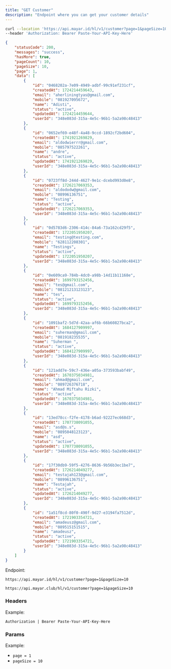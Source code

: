 ```yaml
---
title: "GET Customer"
description: "Endpoint where you can get your customer details"
---
```


<RequestExample>

```bash Request Example
curl --location 'https://api.mayar.id/hl/v1/customer?page=1&pageSize=10' \
--header 'Authorization: Bearer Paste-Your-API-Key-Here'
```

</RequestExample>

<ResponseExample>

```json Response Example 200
{
    "statusCode": 200,
    "messages": "success",
    "hasMore": true,
    "pageCount": 10,
    "pageSize": 10,
    "page": 1,
    "data": [
        {
            "id": "0468202a-7e09-4949-adbf-99c91ef231cf",
            "createdAt": 1724214459643,
            "email": "aherliningtyas@gmail.com",
            "mobile": "081927095672",
            "name": "Adisti",
            "status": "active",
            "updatedAt": 1724214459644,
            "userId": "348e083d-315a-4e5c-96b1-5a2a98c48413"
        },
        {
            "id": "0652ef69-e48f-4a48-9ccd-1892cf2bd604",
            "createdAt": 1741921269829,
            "email": "aldodwierrr@gmail.com",
            "mobile": "085797522261",
            "name": "andre",
            "status": "active",
            "updatedAt": 1741921269829,
            "userId": "348e083d-315a-4e5c-96b1-5a2a98c48413"
        },
        {
            "id": "0723ff8d-244d-4627-9e1c-dcebd993d0e8",
            "createdAt": 1726217069353,
            "email": "aldododw@gmail.com",
            "mobile": "08996136751",
            "name": "Testing",
            "status": "active",
            "updatedAt": 1726217069353,
            "userId": "348e083d-315a-4e5c-96b1-5a2a98c48413"
        },
        {
            "id": "0d5783d6-2306-414c-84a6-73a162cd29f5",
            "createdAt": 1722051950207,
            "email": "testing@testing.com",
            "mobile": "628112208301",
            "name": "Testings",
            "status": "active",
            "updatedAt": 1722051950207,
            "userId": "348e083d-315a-4e5c-96b1-5a2a98c48413"
        },
        {
            "id": "0e609ca9-784b-4dc0-a98b-14d11b11168e",
            "createdAt": 1699793152456,
            "email": "tes@gmail.com",
            "mobile": "08121213123123",
            "name": "tes",
            "status": "active",
            "updatedAt": 1699793152456,
            "userId": "348e083d-315a-4e5c-96b1-5a2a98c48413"
        },
        {
            "id": "1091baf2-5d7d-42aa-af6b-66b60827bca2",
            "createdAt": 1684127909997,
            "email": "suherman@gmail.com",
            "mobile": "081918235535",
            "name": "Suherman ",
            "status": "active",
            "updatedAt": 1684127909997,
            "userId": "348e083d-315a-4e5c-96b1-5a2a98c48413"
        },
        {
            "id": "121add7e-59c7-436e-a05a-373593babf49",
            "createdAt": 1670375034981,
            "email": "ahmad@gmail.com",
            "mobile": "089726376718",
            "name": "Ahmad Miftahu Rizki",
            "status": "active",
            "updatedAt": 1670375034981,
            "userId": "348e083d-315a-4e5c-96b1-5a2a98c48413"
        },
        {
            "id": "13ed78cc-f2fe-4178-b6ad-92227ec668d3",
            "createdAt": 1707738091055,
            "email": "asd@s.s",
            "mobile": "0895048123123",
            "name": "asd",
            "status": "active",
            "updatedAt": 1707738091055,
            "userId": "348e083d-315a-4e5c-96b1-5a2a98c48413"
        },
        {
            "id": "17f30db9-59f5-4276-8636-9b56b3ec1be7",
            "createdAt": 1726214049277,
            "email": "testajah123@gmail.com",
            "mobile": "08996136751",
            "name": "Testajah",
            "status": "active",
            "updatedAt": 1726214049277,
            "userId": "348e083d-315a-4e5c-96b1-5a2a98c48413"
        },
        {
            "id": "1a51f8cd-80f0-490f-9d27-e3194fa7512d",
            "createdAt": 1721903354721,
            "email": "amadeusz@gmail.com",
            "mobile": "089515151515",
            "name": "amadeusz",
            "status": "active",
            "updatedAt": 1721903354721,
            "userId": "348e083d-315a-4e5c-96b1-5a2a98c48413"
        }
    ]
}
```

</ResponseExample>

Endpoint:

<CodeGroup>

```Production Production
https://api.mayar.id/hl/v1/customer?page=1&pageSize=10
```


```Sandbox Sandbox
https://api.mayar.club/hl/v1/customer?page=1&pageSize=10
```

</CodeGroup>

### Headers

<ResponseField name="Authorization" type="string" required>
  Example:

  `Authorization | Bearer Paste-Your-API-Key-Here`
</ResponseField>

### Params

<ParamField path="param" type="string" required>
  Example:

  - `page = 1`
  - `pageSize = 10`
</ParamField>